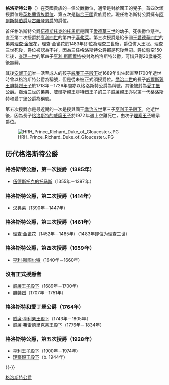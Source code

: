 {{noteTA
|G1=PoliticiansUK
|G2=UK Places
|G3=People
}}
'''格洛斯特公爵'''（{{lang-en|Duke of Gloucester}}）在英國貴族的一個公爵爵位，通常是封給國王的兒子。首四次頒授爵位是[[英格蘭|英格蘭]][[貴族爵位|貴族爵位]]、第五次是[[大不列顛及愛爾蘭聯合王國|聯合王國]]貴族爵位。現任格洛斯特公爵擁有[[阿爾斯特伯爵|阿爾斯特伯爵]]及[[古羅登男爵|古羅登男爵]]的爵位。

首任格洛斯特公爵[[伍德斯托克的托馬斯_(格洛斯特公爵)|伍德斯托克的托馬斯]]是國王[[愛德華三世_(英格蘭)|愛德華三世]]的幼子。死後爵位懸空。直至第二次授爵於[[亨利四世_(英格蘭)|亨利四世]]的第四子[[漢弗萊_(格洛斯特公爵)|漢弗萊]]。第三次授爵是給予國王[[愛德華四世_(英格蘭)|愛德華四世]]的弟弟[[理查三世_(英格蘭)|理查·金雀花]]，理查·金雀花於1483年即位為理查三世後，爵位併入王冠。理查三世死後，爵位被認為不祥，因為三任格洛斯特公爵都是死後無嗣。爵位懸空150年後，[[查理一世_(英格蘭)|查理一世]]的第四子[[亨利·斯圖爾特_(格洛斯特公爵)|亨利·斯圖爾特]]被封為格洛斯特公爵，可惜只得20歲兼死後無嗣。

其後[[安妮女王|安妮王妃]]唯一活至成人的孩子[[威廉王子_(格洛斯特公爵)|威廉王子殿下]]從1689年出生起直至1700年逝世時曾以格洛斯特公爵為稱號，但是從未被正式頒授爵位。[[喬治二世_(英國)|喬治二世]]的長子[[腓特烈_(威爾斯親王)|威爾斯親王腓特烈王子]]於1718年－1726年間亦以格洛斯特公爵為稱號，其後被封為[[愛丁堡公爵|愛丁堡公爵]]。[[喬治三世_(英國)|喬治三世]]的弟弟、威爾斯親王腓特烈王子的三子[[第一代格洛斯特和愛丁堡公爵威廉親王|威廉親王]]亦以第一代格洛斯特和愛丁堡公爵為稱號。

第五次授爵亦是最近期的一次是授與國王[[喬治五世_(英國)|喬治五世]]第三子[[亨利王子_(告羅士打公爵)|亨利王子殿下]]。他逝世後，因為長子[[威廉王子_(格洛斯特)|格洛斯特的威廉王子]]於1972年遇上空難死亡，由次子[[理察親王_(告羅士打公爵)|理察王子]]繼承爵位。

[[File:HRH_Prince_Richard_Duke_of_Gloucester.JPG|thumb]]

== 历代格洛斯特公爵 ==

===格洛斯特公爵，第一次授爵（1385年）===
*[[伍德斯托克的托马斯_(格洛斯特公爵)|伍德斯托克的托马斯]]（1355年－1397年）

===格洛斯特公爵，第二次授爵（1414年）===
*[[汉弗莱_(格洛斯特公爵)|汉弗莱]]（1390年－1447年）

===格洛斯特公爵，第三次授爵（1461年）===
*[[理查三世_(英格兰)|理查·金雀花]]（1452年－1485年）（1483年即位为理查三世）

===格洛斯特公爵，第四次授爵（1659年）===
*[[亨利·斯图尔特_(格洛斯特公爵)|亨利·斯图尔特]]（1640年－1660年）
===沒有正式授爵者===
*[[威廉王子_(格洛斯特公爵)|威廉王子殿下]]（1689年－1700年）
*[[腓特烈_(威爾斯親王)|腓特烈]]（1707年－1751年）

===格洛斯特和爱丁堡公爵（1764年）===
*[[威廉·亨利亲王_(格洛斯特和爱丁堡公爵)|威廉·亨利亲王殿下]]（1743年－1805年）
*[[威廉·弗雷德里克亲王_(格洛斯特和爱丁堡公爵)|威廉·弗雷德里克亲王殿下]]（1776年－1834年）

===格洛斯特公爵，第五次授爵（1928年）===
*[[亨利王子_(告羅士打公爵)|亨利王子殿下]]（1900年－1974年）
*[[理察親王_(格洛斯特公爵)|理察親王殿下]]（b. 1944年）

{{-}}
{{英国王室头衔}}
{{現存不列顛公爵爵位}}

[[Category:格洛斯特公爵|]]